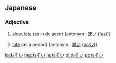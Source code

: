 ==Japanese==

===Adjective===
{{ja-adj|decl=i}}

# {{ja-def|遅い}} [[slow]], [[late]] (as in delayed) {antonym : [[速い]] ([[fast]])}
# {{ja-def|晩い}} [[late]] (as a period) {antonym : [[早い]] ([[early]])}

[[lo:おそい]]
[[mg:おそい]]
[[ja:おそい]]
[[pl:おそい]]
[[pt:おそい]]